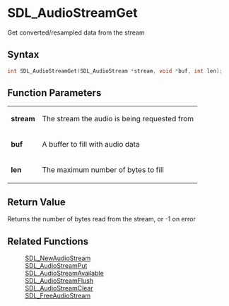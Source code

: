 = SDL_AudioStreamGet =

Get converted/resampled data from the stream 

== Syntax ==

<syntaxhighlight lang='c'>
int SDL_AudioStreamGet(SDL_AudioStream *stream, void *buf, int len);
</syntaxhighlight>

== Function Parameters ==

{|
|'''stream'''
|The stream the audio is being requested from
|-
|'''buf'''
|A buffer to fill with audio data
|-
|'''len'''
|The maximum number of bytes to fill
|}

== Return Value ==

Returns the number of bytes read from the stream, or -1 on error



== Related Functions ==

:[[SDL_NewAudioStream]]
:[[SDL_AudioStreamPut]]
:[[SDL_AudioStreamAvailable]]
:[[SDL_AudioStreamFlush]]
:[[SDL_AudioStreamClear]]
:[[SDL_FreeAudioStream]]



